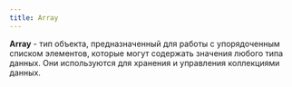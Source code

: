```yaml
---
title: Array
---
```


**Array** - тип объекта, предназначенный для работы с упорядоченным списком элементов, которые могут содержать значения любого типа данных. Они используются для хранения и управления коллекциями данных.
